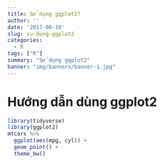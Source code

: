 ```yaml
---
title: Sử dụng ggplot2?
author: ''
date: '2017-08-10'
slug: su-dung-ggplot2
categories:
  - R
tags: ["R"]
summary: "Sử dụng ggplot2"
banner: "img/banners/banner-1.jpg"
---
```


# Hướng dẫn dùng ggplot2

```r
library(tidyverse)
library(ggplot2)
mtcars %>% 
  ggplot(aes(mpg, cyl)) +
  geom_point() +
  theme_bw()
```


